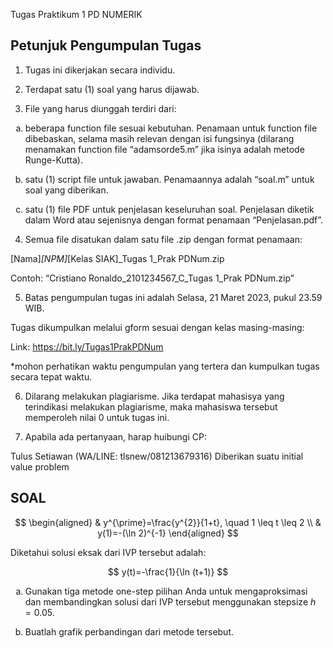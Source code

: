  Tugas Praktikum 1 PD NUMERIK


## Petunjuk Pengumpulan Tugas

1. Tugas ini dikerjakan secara individu.

2. Terdapat satu (1) soal yang harus dijawab.

3. File yang harus diunggah terdiri dari:

a. beberapa function file sesuai kebutuhan. Penamaan untuk function file dibebaskan, selama masih relevan dengan isi fungsinya (dilarang menamakan function file "adamsorde5.m" jika isinya adalah metode Runge-Kutta).

b. satu (1) script file untuk jawaban. Penamaannya adalah "soal.m" untuk soal yang diberikan.

c. satu (1) file PDF untuk penjelasan keseluruhan soal. Penjelasan diketik dalam Word atau sejenisnya dengan format penamaan "Penjelasan.pdf".

4. Semua file disatukan dalam satu file .zip dengan format penamaan:

[Nama]_[NPM]_[Kelas SIAK]_Tugas 1_Prak PDNum.zip

Contoh: "Cristiano Ronaldo_2101234567_C_Tugas 1_Prak PDNum.zip"

5. Batas pengumpulan tugas ini adalah Selasa, 21 Maret 2023, pukul 23.59 WIB.

Tugas dikumpulkan melalui gform sesuai dengan kelas masing-masing:

Link: [https://bit.ly/Tugas1PrakPDNum](https://bit.ly/Tugas1PrakPDNum)

*mohon perhatikan waktu pengumpulan yang tertera dan kumpulkan tugas secara tepat waktu.

6. Dilarang melakukan plagiarisme. Jika terdapat mahasisya yang terindikasi melakukan plagiarisme, maka mahasiswa tersebut memperoleh nilai 0 untuk tugas ini.

7. Apabila ada pertanyaan, harap huibungi CP:

Tulus Setiawan (WA/LINE: tlsnew/081213679316) Diberikan suatu initial value problem


## SOAL

$$
\begin{aligned}
& y^{\prime}=\frac{y^{2}}{1+t}, \quad 1 \leq t \leq 2 \\
& y(1)=-(\ln 2)^{-1}
\end{aligned}
$$

Diketahui solusi eksak dari IVP tersebut adalah:

$$
y(t)=-\frac{1}{\ln (t+1)}
$$

a. Gunakan tiga metode one-step pilihan Anda untuk mengaproksimasi dan membandingkan solusi dari IVP tersebut menggunakan stepsize $h=0.05$.

b. Buatlah grafik perbandingan dari metode tersebut. 